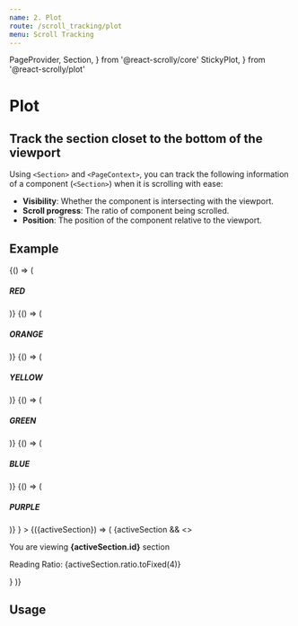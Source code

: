 ```yaml
---
name: 2. Plot
route: /scroll_tracking/plot
menu: Scroll Tracking
---
```


  PageProvider,
  Section,
} from '@react-scrolly/core'
  StickyPlot,
} from '@react-scrolly/plot'


# Plot
## Track the section closet to the bottom of the viewport

Using `<Section>` and `<PageContext>`, you can track the following information of a component (`<Section>`) when it is scrolling with ease:

- **Visibility**: Whether the component is intersecting with the viewport.
- **Scroll progress**: The ratio of component being scrolled.
- **Position**: The position of the component relative to the viewport.

## Example
<DemoWrapper>
  <PageProvider>
    <StickyPlot
        renderOverlay={
          <>
            <BorderedDemoSection trackingId="RED" height="100vh">
              {() => (
                <h5>
                  RED
                </h5>
              )}
            </BorderedDemoSection>
            <BorderedDemoSection trackingId="ORANGE" height="50vh">
              {() => (
                <h5>
                  ORANGE
                </h5>
              )}
            </BorderedDemoSection>
            <BorderedDemoSection trackingId="YELLOW" height="50vh">
              {() => (
                <h5>
                  YELLOW
                </h5>
              )}
            </BorderedDemoSection>
            <BorderedDemoSection trackingId="GREEN" height="40vh">
              {() => (
                <h5>
                  GREEN
                </h5>
              )}
            </BorderedDemoSection>
            <BorderedDemoSection trackingId="BLUE" height="40vh">
              {() => (
                <h5>
                  BLUE
                </h5>
              )}
            </BorderedDemoSection>
            <BorderedDemoSection trackingId="PURPLE" height="40vh">
              {() => (
                <h5>
                  PURPLE
                </h5>
              )}
            </BorderedDemoSection>
          </>
        }
      >
        {({activeSection}) => (
          <CenterBox>
            {activeSection &&
              <>
                <p>You are viewing <b>{activeSection.id}</b> section</p>
                <p>Reading Ratio: {activeSection.ratio.toFixed(4)}</p>
              </>
            }
          </CenterBox>
        )}
      </StickyPlot>
  </PageProvider>
</DemoWrapper>

## Usage
